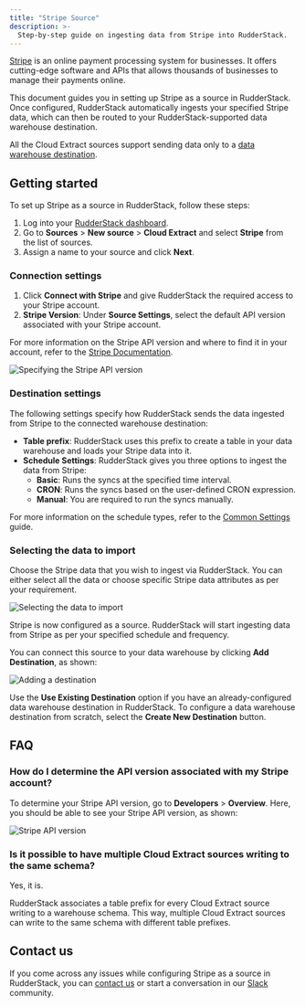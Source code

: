 ```yaml
---
title: "Stripe Source"
description: >-
  Step-by-step guide on ingesting data from Stripe into RudderStack.
---
```


[Stripe](https://stripe.com/) is an online payment processing system for businesses. It offers cutting-edge software and APIs that allows thousands of businesses to manage their payments online.

This document guides you in setting up Stripe as a source in RudderStack. Once configured, RudderStack automatically ingests your specified Stripe data, which can then be routed to your RudderStack-supported data warehouse destination.

<div class="warningBlock">

All the Cloud Extract sources support sending data only to a <a href="https://www.rudderstack.com/docs/data-warehouse-integrations/">data warehouse destination</a>.
</div>

## Getting started

To set up Stripe as a source in RudderStack, follow these steps:

1. Log into your [RudderStack dashboard](https://app.rudderstack.com/).
2. Go to **Sources** > **New source** > **Cloud Extract** and select **Stripe** from the list of sources.
3. Assign a name to your source and click **Next**.

### Connection settings

1. Click **Connect with Stripe** and give RudderStack the required access to your Stripe account.
2. **Stripe Version**: Under **Source Settings**, select the default API version associated with your Stripe account.

<div class="infoBlock">

For more information on the Stripe API version and where to find it in your account, refer to the <a href="https://stripe.com/docs/upgrades">Stripe Documentation</a>.
</div>

<img src="../../assets/cloud-extract-sources/stripe-source-settings.png" alt="Specifying the Stripe API version" />

### Destination settings

The following settings specify how RudderStack sends the data ingested from Stripe to the connected warehouse destination:

- **Table prefix**: RudderStack uses this prefix to create a table in your data warehouse and loads your Stripe data into it.
- **Schedule Settings**: RudderStack gives you three options to ingest the data from Stripe:
    - **Basic**: Runs the syncs at the specified time interval. 
    - **CRON**: Runs the syncs based on the user-defined CRON expression.
    - **Manual**: You are required to run the syncs manually.

<div class="infoBlock">

For more information on the schedule types, refer to the <a href="https://www.rudderstack.com/docs/sources/extract/common-settings/">Common Settings</a> guide.
</div>

### Selecting the data to import

Choose the Stripe data that you wish to ingest via RudderStack. You can either select all the data or choose specific Stripe data attributes as per your requirement.

<img src="../../assets/cloud-extract-sources/stripe-data-import-settings.png" alt="Selecting the data to import" />

Stripe is now configured as a source. RudderStack will start ingesting data from Stripe as per your specified schedule and frequency.

You can connect this source to your data warehouse by clicking **Add Destination**, as shown:

<img src="../../assets/cloud-extract-sources/add-destination.png" alt="Adding a destination" />

<div class="successBlock">

Use the <strong>Use Existing Destination</strong> option if you have an already-configured data warehouse destination in RudderStack. To configure a data warehouse destination from scratch, select the <strong>Create New Destination</strong> button.
</div>

## FAQ

### How do I determine the API version associated with my Stripe account?

To determine your Stripe API version, go to **Developers** > **Overview**. Here, you should be able to see your Stripe API version, as shown:

<img src="../../assets/cloud-extract-sources/stripe-api-version.png" alt="Stripe API version" />

### Is it possible to have multiple Cloud Extract sources writing to the same schema?

Yes, it is.

RudderStack associates a table prefix for every Cloud Extract source writing to a warehouse schema. This way, multiple Cloud Extract sources can write to the same schema with different table prefixes.

## Contact us

If you come across any issues while configuring Stripe as a source in RudderStack, you can [contact us](mailto:%20docs@rudderstack.com) or start a conversation in our [Slack](https://rudderstack.com/join-rudderstack-slack-community) community.
